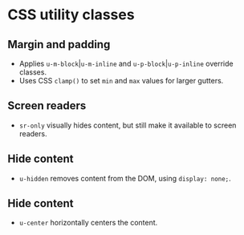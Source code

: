
# CSS utility classes

## Margin and padding
- Applies `u-m-block`|`u-m-inline` and `u-p-block`|`u-p-inline` override classes.
- Uses CSS `clamp()` to set `min` and `max` values for larger gutters.

<Preview>
    <Story id="utilities-helpers-and-utilities--margin-padding" />
</Preview>

## Screen readers
- `sr-only` visually hides content, but still make it available to screen readers.

<Preview>
    <Story id="utilities-helpers-and-utilities--screen-reader" />
</Preview>

## Hide content
- `u-hidden` removes content from the DOM, using `display: none;`.

<Preview>
    <Story id="utilities-helpers-and-utilities--hide-content" />
</Preview>

## Hide content
- `u-center` horizontally centers the content.

<Preview>
    <Story id="utilities-helpers-and-utilities--center-content" />
</Preview>
